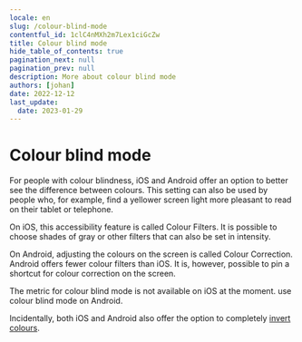 ```yaml
---
locale: en
slug: /colour-blind-mode
contentful_id: 1clC4nMXh2m7Lex1ciGcZw
title: Colour blind mode
hide_table_of_contents: true
pagination_next: null
pagination_prev: null
description: More about colour blind mode
authors: [johan]
date: 2022-12-12
last_update:
  date: 2023-01-29
---
```


# Colour blind mode

For people with colour blindness, iOS and Android offer an option to better see the difference between colours. This setting can also be used by people who, for example, find a yellower screen light more pleasant to read on their tablet or telephone.

On iOS, this accessibility feature is called Colour Filters. It is possible to choose shades of gray or other filters that can also be set in intensity.

On Android, adjusting the colours on the screen is called Colour Correction. Android offers fewer colour filters than iOS. It is, however, possible to pin a shortcut for colour correction on the screen.


<TwoColumnBlock>
  <LeftColumn>
    <ColumnRow>
      <TextBlock
        showBackgroundColor={true}>
        The metric for colour blind mode is not available on iOS at the moment. 
        <CustomLink url="/en/stats/colour-blind-mode" label="More about colour blind mode" external={false}/>
      </TextBlock>
    </ColumnRow>
  </LeftColumn>
  <RightColumn>
    <ColumnRow>
      <PercentageBlock
        metrics={[
          { title: 'Colour blind mode', key: 'android-accessibility_is_color_blind_mode_enabled-true', isPercentage: true }
        ]}
        linkLabel="More about colour blind mode"
        linkUrl="/en/stats/colour-blind-mode">
        use colour blind mode on Android.
      </PercentageBlock>
    </ColumnRow>
  </RightColumn>
</TwoColumnBlock>

Incidentally, both iOS and Android also offer the option to completely [invert colours](/en/stats/invert-colours).
